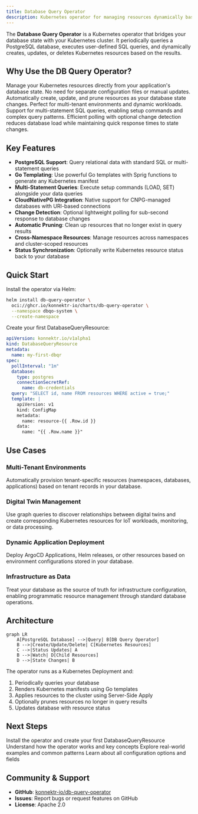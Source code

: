 ```yaml
---
title: Database Query Operator
description: Kubernetes operator for managing resources dynamically based on database query results
---
```


The **Database Query Operator** is a Kubernetes operator that bridges your database state with your Kubernetes cluster. It periodically queries a PostgreSQL database, executes user-defined SQL queries, and dynamically creates, updates, or deletes Kubernetes resources based on the results.

## Why Use the DB Query Operator?

<Cards>
  <Card title="Database-Driven Infrastructure" icon="database">
    Manage your Kubernetes resources directly from your application's database state. No need for separate configuration files or manual updates.
  </Card>
  
  <Card title="Dynamic Resource Management" icon="refresh-cw">
    Automatically create, update, and prune resources as your database state changes. Perfect for multi-tenant environments and dynamic workloads.
  </Card>
  
  <Card title="Multi-Statement Queries" icon="layers">
    Support for multi-statement SQL queries, enabling setup commands and complex query patterns.
  </Card>
  
  <Card title="Change Detection" icon="zap">
    Efficient polling with optional change detection reduces database load while maintaining quick response times to state changes.
  </Card>
</Cards>

## Key Features

- **PostgreSQL Support**: Query relational data with standard SQL or multi-statement queries
- **Go Templating**: Use powerful Go templates with Sprig functions to generate any Kubernetes manifest
- **Multi-Statement Queries**: Execute setup commands (LOAD, SET) alongside your data queries
- **CloudNativePG Integration**: Native support for CNPG-managed databases with URI-based connections
- **Change Detection**: Optional lightweight polling for sub-second response to database changes
- **Automatic Pruning**: Clean up resources that no longer exist in query results
- **Cross-Namespace Resources**: Manage resources across namespaces and cluster-scoped resources
- **Status Synchronization**: Optionally write Kubernetes resource status back to your database

## Quick Start

Install the operator via Helm:

```bash
helm install db-query-operator \
  oci://ghcr.io/konnektr-io/charts/db-query-operator \
  --namespace dbqo-system \
  --create-namespace
```

Create your first DatabaseQueryResource:

```yaml
apiVersion: konnektr.io/v1alpha1
kind: DatabaseQueryResource
metadata:
  name: my-first-dbqr
spec:
  pollInterval: "1m"
  database:
    type: postgres
    connectionSecretRef:
      name: db-credentials
  query: "SELECT id, name FROM resources WHERE active = true;"
  template: |
    apiVersion: v1
    kind: ConfigMap
    metadata:
      name: resource-{{ .Row.id }}
    data:
      name: "{{ .Row.name }}"
```

## Use Cases

### Multi-Tenant Environments
Automatically provision tenant-specific resources (namespaces, databases, applications) based on tenant records in your database.

### Digital Twin Management
Use graph queries to discover relationships between digital twins and create corresponding Kubernetes resources for IoT workloads, monitoring, or data processing.

### Dynamic Application Deployment
Deploy ArgoCD Applications, Helm releases, or other resources based on environment configurations stored in your database.

### Infrastructure as Data
Treat your database as the source of truth for infrastructure configuration, enabling programmatic resource management through standard database operations.

## Architecture

```mermaid
graph LR
    A[PostgreSQL Database] -->|Query| B[DB Query Operator]
    B -->|Create/Update/Delete| C[Kubernetes Resources]
    C -->|Status Updates| A
    B -->|Watch| D[Child Resources]
    D -->|State Changes| B
```

The operator runs as a Kubernetes Deployment and:
1. Periodically queries your database
2. Renders Kubernetes manifests using Go templates
3. Applies resources to the cluster using Server-Side Apply
4. Optionally prunes resources no longer in query results
5. Updates database with resource status

## Next Steps

<Cards>
  <Card title="Getting Started" href="/docs/db-query-operator/getting-started">
    Install the operator and create your first DatabaseQueryResource
  </Card>
  
  <Card title="Core Concepts" href="/docs/db-query-operator/core-concepts">
    Understand how the operator works and key concepts
  </Card>
  
  <Card title="Examples" href="/docs/db-query-operator/examples">
    Explore real-world examples and common patterns
  </Card>
  
  <Card title="Configuration" href="/docs/db-query-operator/configuration">
    Learn about all configuration options and fields
  </Card>
</Cards>

## Community & Support

- **GitHub**: [konnektr-io/db-query-operator](https://github.com/konnektr-io/db-query-operator)
- **Issues**: Report bugs or request features on GitHub
- **License**: Apache 2.0
